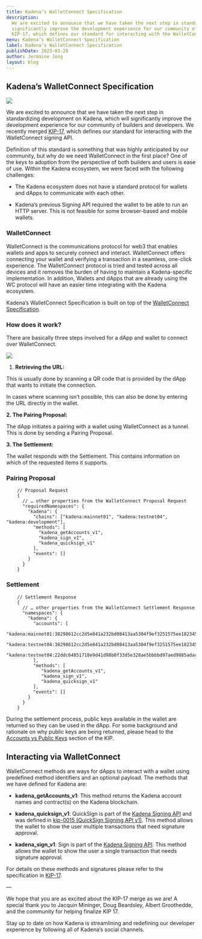 ```yaml
---
title: Kadena’s WalletConnect Specification
description:
  We are excited to announce that we have taken the next step in standardizing development on Kadena, which will
  significantly improve the development experience for our community of builders and developers. We recently merged
  KIP-17, which defines our standard for interacting with the WalletConnect signing API.
menu: Kadena’s WalletConnect Specification
label: Kadena’s WalletConnect Specification
publishDate: 2023-03-28
author: Jermaine Jong
layout: blog
---
```


## Kadena’s WalletConnect Specification

![](/assets/blog/1_qFkL2D2XFLbmCr3a-MI0_g.webp)

We are excited to announce that we have taken the next step in standardizing development on Kadena, which will
significantly improve the development experience for our community of builders and developers. We recently merged
[KIP-17](https://github.com/kadena-io/KIPs/blob/master/kip-0017.md), which defines our standard for interacting with the
WalletConnect signing API.

Definition of this standard is something that was highly anticipated by our community, but why do we need WalletConnect
in the first place? One of the keys to adoption from the perspective of both builders and users is ease of use. Within
the Kadena ecosystem, we were faced with the following challenges:

- The Kadena ecosystem does not have a standard protocol for wallets and dApps to communicate with each other.

- Kadena’s previous Signing API required the wallet to be able to run an HTTP server. This is not feasible for some
  browser-based and mobile wallets.

### WalletConnect

WalletConnect is the communications protocol for web3 that enables wallets and apps to securely connect and interact.
WalletConnect offers connecting your wallet and verifying a transaction in a seamless, one-click experience. The
WalletConnect protocol is tried and tested across all devices and it removes the burden of having to maintain a
Kadena-specific implementation. In addition, Wallets and dApps that are already using the WC protocol will have an
easier time integrating with the Kadena ecosystem.

Kadena’s WalletConnect Specification is built on top of the
[WalletConnect Specification](https://docs.walletconnect.com/2.0/specs/clients/sign).

### How does it work?

There are basically three steps involved for a dApp and wallet to connect over WalletConnect.

![](/assets/blog/1_mObCLodGMDr1qfRWDGxouw.webp)

1.  **Retrieving the URL:**

This is usually done by scanning a QR code that is provided by the dApp that wants to initiate the connection.

In cases where scanning isn’t possible, this can also be done by entering the URL directly in the wallet.

**2. The Pairing Proposal:**

The dApp initiates a pairing with a wallet using WalletConnect as a tunnel. This is done by sending a Pairing Proposal.

**3. The Settlement:**

The wallet responds with the Settlement. This contains information on which of the requested items it supports.

### Pairing Proposal

```pact
    // Proposal Request
    {
      // … other properties from the WalletConnect Proposal Request
      "requiredNamespaces": {
        "kadena": {
          "chains": ["kadena:mainnet01", "kadena:testnet04", "kadena:development"],
          "methods": [
            "kadena_getAccounts_v1",
            "kadena_sign_v1",
            "kadena_quicksign_v1"
          ],
          "events": []
        }
      }
    }
```

### Settlement

```pact
    // Settlement Response
    {
      // … other properties from the WalletConnect Settlement Response
      "namespaces": {
        "kadena": {
          "accounts": [
            "kadena:mainnet01:38298612cc2d5e841a232bd08413aa5304f9ef3251575ee182345abc3807dd89",
            "kadena:testnet04:38298612cc2d5e841a232bd08413aa5304f9ef3251575ee182345abc3807dd89",
            "kadena:testnet04:22ddc64851718e9d41d98b0f33d5e328ae5bbbbd97aed9885adac0f2d070ff9c"
          ],
          "methods": [
             "kadena_getAccounts_v1",
             "kadena_sign_v1",
             "kadena_quicksign_v1"
          ],
          "events": []
        }
      }
    }
```

During the settlement process, public keys available in the wallet are returned so they can be used in the dApp. For
some background and rationale on why public keys are being returned, please head to the
[Accounts vs Public Keys](https://github.com/kadena-io/KIPs/blob/master/kip-0017.md#accounts-vs-public-keys) section of
the KIP.

## Interacting via WalletConnect

WalletConnect methods are ways for dApps to interact with a wallet using predefined method identifiers and an optional
payload. The methods that we have defined for Kadena are:

- **kadena_getAccounts_v1**: This method returns the Kadena account names and contract(s) on the Kadena blockchain.

- **kadena_quicksign_v1**: QuickSign is part of the [Kadena Signing API](https://github.com/kadena-io/signing-api) and
  was defined in [kip-0015 (QuickSign Signing API v1)](https://github.com/kadena-io/KIPs/blob/master/kip-0015.md). This
  method allows the wallet to show the user multiple transactions that need signature approval.

- **kadena_sign_v1**: Sign is part of the [Kadena Signing API](https://github.com/kadena-io/signing-api). This method
  allows the wallet to show the user a single transaction that needs signature approval.

For details on these methods and signatures please refer to the specification in
[KIP-17](https://github.com/kadena-io/KIPs/blob/master/kip-0017.md).

—

We hope that you are as excited about the KIP-17 merge as we are! A special thank you to Jacquin Mininger, Doug
Beardsley, Albert Groothedde, and the community for helping finalize KIP 17.

Stay up to date on how Kadena is streamlining and redefining our developer experience by following all of Kadena’s
social channels.
